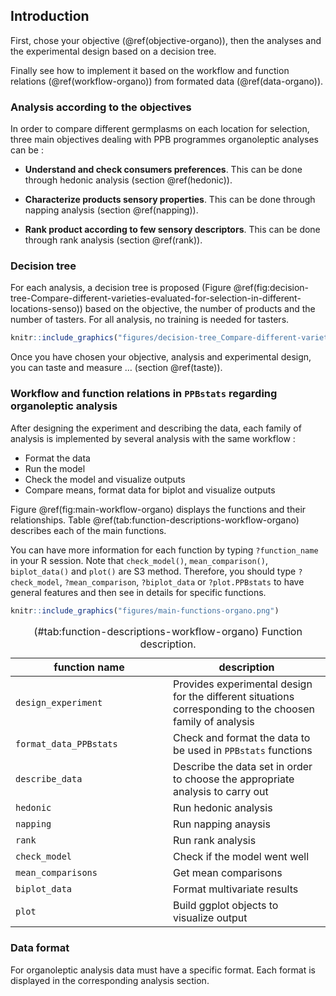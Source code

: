 ## Introduction {#intro-organo}

First, chose your objective (\@ref(objective-organo)), then the analyses and the experimental design based on a decision tree.

Finally see how to implement it based on the workflow and function relations (\@ref(workflow-organo)) from formated data (\@ref(data-organo)).

### Analysis according to the objectives {#objective-organo}
In order to compare different germplasms on each location for selection, three main objectives dealing with PPB programmes organoleptic analyses can be :

- **Understand and check consumers preferences**.
This can be done through hedonic analysis (section \@ref(hedonic)).

- **Characterize products sensory properties**.
This can be done through napping analysis (section \@ref(napping)).

- **Rank product according to few sensory descriptors**.
This can be done through rank analysis (section \@ref(rank)).


### Decision tree {#decision-tree-organo}

For each analysis, a decision tree is proposed (Figure \@ref(fig:decision-tree-Compare-different-varieties-evaluated-for-selection-in-different-locations-senso)) based on the objective, the number of products and the number of tasters.
For all analysis, no training is needed for tasters.

```r
knitr::include_graphics("figures/decision-tree_Compare-different-varieties-evaluated-for-selection-in-different-locations_senso.png")
```

Once you have chosen your objective, analysis and experimental design, you can taste and measure ... (section \@ref(taste)).


### Workflow and function relations in `PPBstats` regarding organoleptic analysis {#workflow-organo}

After designing the experiment and describing the data, each family of analysis is implemented by several analysis with the same workflow :

- Format the data
- Run the model
- Check the model and visualize outputs
- Compare means, format data for biplot and visualize outputs

Figure \@ref(fig:main-workflow-organo) displays the functions and their relationships.
Table \@ref(tab:function-descriptions-workflow-organo) describes each of the main functions.

You can have more information for each function by typing `?function_name` in your R session.
Note that `check_model()`, `mean_comparison()`, `biplot_data()` and `plot()` are S3 method.
Therefore, you should type `?check_model`, `?mean_comparison`, `?biplot_data` or `?plot.PPBstats` to have general features and then see in details for specific functions.

```r
knitr::include_graphics("figures/main-functions-organo.png")
```


| function name | description |
| --- | --- |
| `design_experiment` | Provides experimental design for the different situations corresponding to the choosen family of analysis |
| `format_data_PPBstats` | Check and format the data to be used in `PPBstats` functions |
| `describe_data` | Describe the data set in order to choose the appropriate analysis to carry out |
| `hedonic` | Run hedonic analysis |
| `napping` | Run napping anaysis |
| `rank` | Run rank analysis |
| `check_model` |  Check if the model went well |
| `mean_comparisons` |  Get mean comparisons |
| `biplot_data` | Format multivariate results |
| `plot` | Build ggplot objects to visualize output |
Table: (\#tab:function-descriptions-workflow-organo) Function description.


### Data format {#data-organo}

For organoleptic analysis data must have a specific format.
Each format is displayed in the corresponding analysis section.

